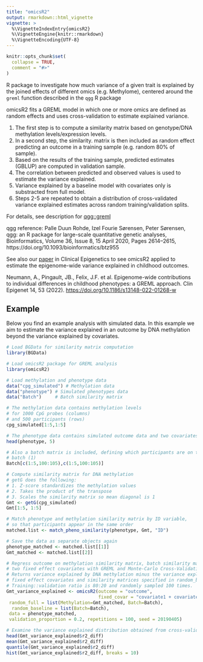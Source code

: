```yaml
---
title: "omicsR2"
output: rmarkdown::html_vignette
vignette: >
  %\VignetteIndexEntry{omicsR2}
  %\VignetteEngine{knitr::rmarkdown}
  %\VignetteEncoding{UTF-8}
---
```


```r
knitr::opts_chunk$set(
  collapse = TRUE,
  comment = "#>"
)
```

R package to investigate how much variance of a given trait is explained by
the joined effects of different omics (e.g. Methylome),
centered around the `greml` function described in the `qgg` R package

omicsR2 fits a GREML model in which one or more omics are defined as
random effects and uses cross-validation to estimate explained variance.

1. The first step is to compute a similarity matrix based on
genotype/DNA methylation levels/expression levels. 
2. In a second step, the similarity.
matrix is then included as random effect predicting an outcome in a 
training sample (e.g. random 80% of sample).
3. Based on the results of the training sample, predicted estimates (GBLUP)
are computed in validation sample.
4. The correlation between predicted and observed values is used to estimate
the variance explained.
5. Variance explained by a baseline model with covariates only is substracted
from full model.
6. Steps 2-5 are repeated to obtain a distribution of cross-validated variance
explained estimates across random training/validation splits.

For details, see description for 
[qgg::greml](https://psoerensen.github.io/qgg/articles/GBLUP_cross_validation.html)

qgg reference:
Palle Duun Rohde, Izel Fourie Sørensen, Peter Sørensen,
qgg: an R package for large-scale quantitative genetic analyses,
Bioinformatics, Volume 36, Issue 8, 15 April 2020, Pages 2614–2615,
https://doi.org/10.1093/bioinformatics/btz955

See also our [paper](https://doi.org/10.1186/s13148-022-01268-w) in
Clinical Epigenetics to see omicsR2 applied to estimate the
epigenome-wide variance explained in childhood outcomes.

Neumann, A., Pingault, JB., Felix, J.F. et al. Epigenome-wide
contributions to individual differences in childhood phenotypes: a GREML
approach. Clin Epigenet 14, 53 (2022).
<https://doi.org/10.1186/s13148-022-01268-w>


## Example

Below you find an example analysis with simulated data. In this example we aim
to estimate the variance explained in an outcome by DNA methylation beyond 
the variance explained by covariates. 

```r
# Load BGData for similarity matrix computation
library(BGData)

# Load omicsR2 package for GREML analysis
library(omicsR2)

# Load methylation and phenotype data
data("cpg_simulated") # Methylation data
data("phenotype") # Simulated phenotypes data
data("Batch")     # Batch similarity matrix

# The methylation data contains methylation levels
# for 1000 CpG probes (columns)
# and 500 participants (rows)
cpg_simulated[1:5,1:5]

# The phenotype data contains simulated outcome data and two covariates
head(phenotype, 5)

# Also a batch matrix is included, defining which participants are on the same
# batch (1)
Batch[c(1:5,100:105),c(1:5,100:105)]

# Compute similarity matrix for DNA methylation
# getG does the following:
# 1. Z-score standardizes the methylation values
# 2. Takes the product of the transpose
# 3. Scales the similarity matrix so mean diagonal is 1
Gmt <- getG(cpg_simulated)
Gmt[1:5, 1:5]

# Match phenotype and methylation similarity matrix by ID variable,
# so that participants appear in the same order
matched.list <- match_pheno_similarity(phenotype, Gmt, "ID")

# Save the data as separate objects again
phenotype_matched <- matched.list[[1]]
Gmt_matched <- matched.list[[2]]

# Regress outcome on methylation similarity matrix, batch similarity matrix,
# two fixed effect covariates with GREML and Monte-Carlo Cross-Validation.
# Returns variance explained by DNA methylation minus the variance explained by
# fixed effect covariates and similarity matrices specified in random_baseline.
# Training::validation ratio is 80:20 and randomly sampled 100 times.
Gmt_variance_explained <- omicsR2(outcome = "outcome",
                                  fixed_covar = "covariate1 + covariate2",
 random_full = list(Methylation=Gmt_matched, Batch=Batch),
  random_baseline = list(Batch=Batch),
 data = phenotype_matched,
 validation_proportion = 0.2, repetitions = 100, seed = 20190405)

# Examine the variance explained distribution obtained from cross-validation
head(Gmt_variance_explained$r2_diff)
mean(Gmt_variance_explained$r2_diff)
quantile(Gmt_variance_explained$r2_diff)
hist(Gmt_variance_explained$r2_diff, breaks = 10)
```
